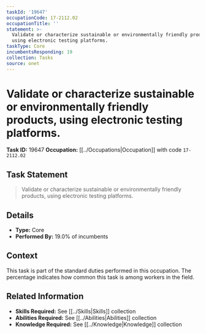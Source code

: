 ```yaml
---
taskId: '19647'
occupationCode: 17-2112.02
occupationTitle: ''
statement: >-
  Validate or characterize sustainable or environmentally friendly products,
  using electronic testing platforms.
taskType: Core
incumbentsResponding: 19
collection: Tasks
source: onet
---
```

# Validate or characterize sustainable or environmentally friendly products, using electronic testing platforms.

**Task ID:** 19647
**Occupation:** [[../Occupations|Occupation]] with code `17-2112.02`

## Task Statement

> Validate or characterize sustainable or environmentally friendly products, using electronic testing platforms.

## Details

- **Type:** Core
- **Performed By:** 19.0% of incumbents

## Context

This task is part of the standard duties performed in this occupation. The percentage indicates how common this task is among workers in the field.

## Related Information

- **Skills Required:** See [[../Skills|Skills]] collection
- **Abilities Required:** See [[../Abilities|Abilities]] collection
- **Knowledge Required:** See [[../Knowledge|Knowledge]] collection
